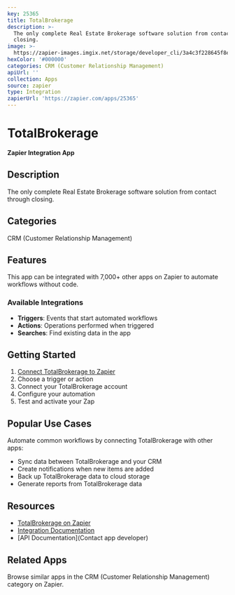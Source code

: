 ```yaml
---
key: 25365
title: TotalBrokerage
description: >-
  The only complete Real Estate Brokerage software solution from contact through
  closing.
image: >-
  https://zapier-images.imgix.net/storage/developer_cli/3a4c3f228645f8e529da865aca2c380c.png?auto=format%2Ccompress&ixlib=python-3.0.0&q=50
hexColor: '#000000'
categories: CRM (Customer Relationship Management)
apiUrl: ''
collection: Apps
source: zapier
type: Integration
zapierUrl: 'https://zapier.com/apps/25365'
---
```

# TotalBrokerage

**Zapier Integration App**

## Description

The only complete Real Estate Brokerage software solution from contact through closing.

## Categories

CRM (Customer Relationship Management)

## Features

This app can be integrated with 7,000+ other apps on Zapier to automate workflows without code.

### Available Integrations

- **Triggers**: Events that start automated workflows
- **Actions**: Operations performed when triggered
- **Searches**: Find existing data in the app

## Getting Started

1. [Connect TotalBrokerage to Zapier](https://zapier.com/apps/25365)
2. Choose a trigger or action
3. Connect your TotalBrokerage account
4. Configure your automation
5. Test and activate your Zap

## Popular Use Cases

Automate common workflows by connecting TotalBrokerage with other apps:

- Sync data between TotalBrokerage and your CRM
- Create notifications when new items are added
- Back up TotalBrokerage data to cloud storage
- Generate reports from TotalBrokerage data

## Resources

- [TotalBrokerage on Zapier](https://zapier.com/apps/25365)
- [Integration Documentation](https://zapier.com/apps/25365/integrations)
- [API Documentation](Contact app developer)

## Related Apps

Browse similar apps in the CRM (Customer Relationship Management) category on Zapier.
